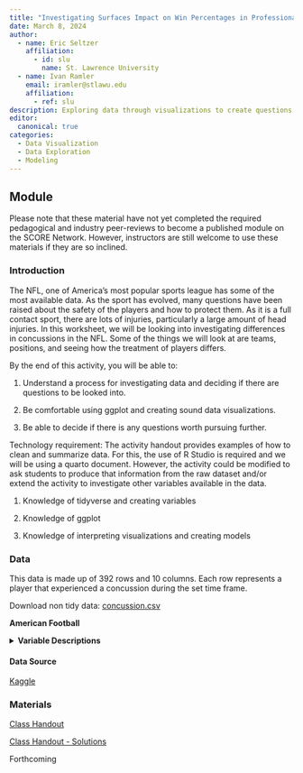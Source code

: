 ```yaml
---
title: "Investigating Surfaces Impact on Win Percentages in Professional Tennis"
date: March 8, 2024
author:
  - name: Eric Seltzer
    affiliation:
      - id: slu
        name: St. Lawrence University
  - name: Ivan Ramler
    email: iramler@stlawu.edu
    affiliation:
      - ref: slu
description: Exploring data through visualizations to create questions.
editor: 
  canonical: true
categories:
  - Data Visualization
  - Data Exploration
  - Modeling
---
```


## Module

Please note that these material have not yet completed the required pedagogical and industry peer-reviews to become a published module on the SCORE Network. However, instructors are still welcome to use these materials if they are so inclined.

### Introduction

The NFL, one of America's most popular sports league has some of the most available data. As the sport has evolved, many questions have been raised about the safety of the players and how to protect them. As it is a full contact sport, there are lots of injuries, particularly a large amount of head injuries. In this worksheet, we will be looking into investigating differences in concussions in the NFL. Some of the things we will look at are teams, positions, and seeing how the treatment of players differs.

::: {.callout-note collapse="true" title="Learning Objectives" appearance="minimal"}
By the end of this activity, you will be able to:

1.  Understand a process for investigating data and deciding if there are questions to be looked into.

2.  Be comfortable using ggplot and creating sound data visualizations.

3.  Be able to decide if there is any questions worth pursuing further.
:::

::: {.callout-note collapse="true" title="Methods" appearance="minimal"}
Technology requirement: The activity handout provides examples of how to clean and summarize data. For this, the use of R Studio is required and we will be using a quarto document. However, the activity could be modified to ask students to produce that information from the raw dataset and/or extend the activity to investigate other variables available in the data.

1.  Knowledge of tidyverse and creating variables

2.  Knowledge of ggplot

3.  Knowledge of interpreting visualizations and creating models
:::

### Data

This data is made up of 392 rows and 10 columns. Each row represents a player that experienced a concussion during the set time frame.

Download non tidy data: [concussion.csv](data/concussion.csv)

**American Football**

<details>

<summary><b>Variable Descriptions</b></summary>

| Variable                       | Description                                                       |
|------------------------|------------------------------------------------|
| Player                         | The player's name                                                 |
| Team                           | The team that the player plays for                                |
| Date                           | The date in which the concussion happened                         |
| Position                       | The position that the player plays                                |
| Games Missed                   | The number of games the player missed with the injury             |
| Reported Injury Type           | What the injury was reported as                                   |
|Downs Played After Concussion   | How many downs the player played after getting injured            |
| Average Playtime Before Injury | How much the player was playing on average before getting injured |
| Offense                        | Whether the player was an offensive player or not                 |
| Skilled                        | Whether the player was a skilled position or not                  |

</details>

#### Data Source

[Kaggle](https://www.kaggle.com/datasets/rishidamarla/concussions-in-the-nfl-20122014/data){target="_blank"}

### Materials

[Class Handout](Class-Handout.qmd)

[Class Handout - Solutions](Class-Handout-Solutions.qmd)

::: {.callout-note collapse="true" title="Conclusion" appearance="minimal"}
Forthcoming
:::
